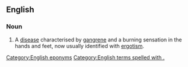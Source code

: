 ==English==

===Noun===
{{en-noun|-|head=[[w:Anthony the Great|St. Anthony]][['s]] [[fire]]}}

# A [[disease]] characterised by [[gangrene]] and a burning sensation in the hands and feet, now usually identified with [[ergotism]].

[[Category:English eponyms]]
[[Category:English terms spelled with .]]
